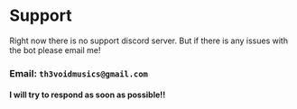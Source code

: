 # Support

Right now there is no support discord server. But if there is any issues with the bot please email me!

### Email: `th3voidmusics@gmail.com`

#### I will try to respond as soon as possible!!